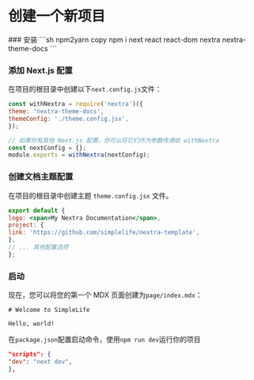 
# 创建一个新项目

<Steps>
  ### 安装
  ```sh npm2yarn copy
  npm i next react react-dom nextra nextra-theme-docs
  ```

  ### 添加 Next.js 配置

  在项目的根目录中创建以下`next.config.js`文件：

  ```jsx copy filename="next.config.js"
  const withNextra = require('nextra')({
  theme: 'nextra-theme-docs',
  themeConfig: './theme.config.jsx',
});

  // 如果你有其他 Next.js 配置，你可以将它们作为参数传递给 withNextra
  const nextConfig = {};
  module.exports = withNextra(nextConfig);
  ```

  ### 创建文档主题配置

  在项目的根目录中创建主题 `theme.config.jsx` 文件。

  ```jsx copy filename="theme.config.jsx"
  export default {
  logo: <span>My Nextra Documentation</span>,
  project: {
  link: 'https://github.com/simplelife/nextra-template',
},
  // ... 其他配置选项
};
  ```

  ### 启动

  现在，您可以将您的第一个 MDX 页面创建为`page/index.mdx`：

  ```mdx copy filename="page/index.mdx"
  # Welcome to SimpleLife

  Hello, world!
  ```

  在`package.json`配置启动命令，使用`npm run dev`运行你的项目

  ```json copy
  "scripts": {
  "dev": "next dev",
},
  ```

</Steps>
